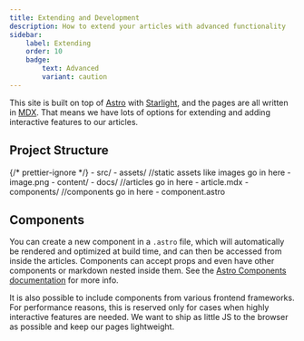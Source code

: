 ```yaml
---
title: Extending and Development
description: How to extend your articles with advanced functionality
sidebar:
    label: Extending
    order: 10
    badge:
        text: Advanced
        variant: caution
---
```


This site is built on top of [Astro](https://astro.build/) with [Starlight](https://starlight.astro.build/), and the pages are all written in [MDX](https://mdxjs.com/). That means we have lots of options for extending and adding interactive features to our articles.

## Project Structure


{/* prettier-ignore */}
<FileTree>
    - src/
        - assets/ //static assets like images go in here
			- image.png
        - content/
    		- docs/ //articles go in here
				- article.mdx
		- components/ //components go in here
			- component.astro
</FileTree>

## Components

You can create a new component in a `.astro` file, which will automatically be rendered and optimized at build time, and can then be accessed from inside the articles. Components can accept props and even have other components or markdown nested inside them. See the [Astro Components documentation](https://docs.astro.build/basics/astro-components/) for more info.

It is also possible to include components from various frontend frameworks. For performance reasons, this is reserved only for cases when highly interactive features are needed. We want to ship as little JS to the browser as possible and keep our pages lightweight.
